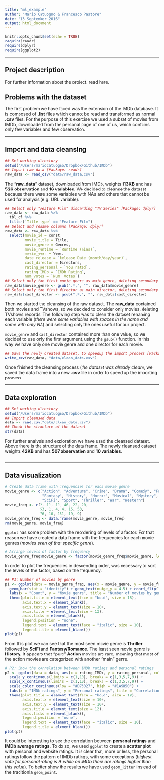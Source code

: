 ```yaml
---
title: "ml_example"
author: "Mario Catuogno & Francesco Pastore"
date: "13 September 2016"
output: html_document
---
```


```r
knitr::opts_chunk$set(echo = TRUE)
require(readr)
require(dplyr)
require(ggplot2)
```

---

## Project description

For further information about the project, read [here](https://github.com/MarioCatuogno/IMDb).

## Problems with the dataset

The first problem we have faced was the extension of the IMDb database. It is composed of **.list** files which cannot be read and transformed as normal **.csv** files. For the purpose of this exercise we used a subset of movies from IMDb, downloaded from the personal page of one of us, which contains only few variables and few observation.

---

## Import and data cleansing

``` r
## Set working directory
setwd("/Users/mariocatuogno/Dropbox/Github/IMDb")
## Import raw data [Package: readr]
raw_data <- read_csv("data/raw_data.csv")
```

The "**raw_data**" dataset, downloaded from IMDb, weights **113KB** and has **526 observation** and **16 variables**. We decided to cleanse the dataset because there were some variables with NAs and others that cannot be used for analysis (e.g. URL variable).

``` r
## Select only "Feature Film" discarding "TV Series" [Package: dplyr]
raw_data <- raw_data %>%
  tbl_df %>%
  filter(`Title type` == "Feature Film")
## Select and rename columns [Package: dplyr]
raw_data <- raw_data %>%
  select(movie_id = const,
         movie_title = Title,
         movie_genre = Genres,
         movie_runtime = `Runtime (mins)`,
         movie_year = Year,
         date_release = `Release Date (month/day/year)`,
         cast_director = Directors,
         rating_personal = `You rated`,
         rating_IMDb = `IMDb Rating`,
         num_votes = `Num. Votes`)
## Select only the first movie genre as main genre, deleting secondary genres
raw_data$movie_genre <- gsub(".*,", "", raw_data$movie_genre)
## Select only the first director as main director, deleting secondary directors
raw_data$cast_director <- gsub(".*,", "", raw_data$cast_director)
```

Then we started the cleansing of the raw dataset. The **raw_data** contained both movies and TVshows, so we decided to consider only movies, deleting TVshows records. The following step was to clean the dataset renaming each variable (*there were some variables with spaces in the name and some with only NA*) and selecting only the ones useful for our project.

`movie_genre` and `cast_director` contained more than one value, so we decided to use only the first argument, using the `gsub()` function. In this way we have only one movie genre and one director for each movie.

``` r
## Save the newly created dataset, to speedup the import process [Package: readr]
write_csv(raw_data, "data/clean_data.csv")
```

Once finished the cleansing process (*the dataset was already clean*), we saved the data frame into a new **.csv** file in order to speed up the importing process.

---

## Data exploration

``` r
## Set working directory
setwd("/Users/mariocatuogno/Dropbox/Github/IMDb")
## Import cleansed data
data <- read.csv("data/clean_data.csv")
## Check the structure of the dataset
str(data)
```

For further analysis and exploration we have used the cleansed dataset. Above there is the structure of the data frame. The newly cleansed dataset weights **42KB** and has **507 observation** and **10 variables**.

``` r
```

---

## Data visualization

```r
# Create data frame with frequencies for each movie genre
movie_genre <- c("Action", "Adventure", "Crime", "Drama", "Comedy", "Family",   
                 "Fantasy", "History", "Horror", "Musical", "Mystery", "Romance", 
                 "SciFi", "Sport", "Thriller", "War", "Western")
movie_freq <- c(2, 11, 11, 46, 22, 20, 
                53, 1, 4, 4, 15, 53, 
                76, 10, 151, 19, 9)
movie_genre_freq <- data.frame(movie_genre, movie_freq)
rm(movie_genre, movie_freq)
```

`ggplot` has some problem with the reordering of levels of a factor. For that reason we have created a data frame with the frequencies for each movie genres (*movies seen of that specific genre*). 

```r
# Arrange levels of factor by frequency
movie_genre_freq$movie_genre <- factor(movie_genre_freq$movie_genre, levels = movie_genre_freq$movie_genre[order(movie_genre_freq$movie_freq)])
```

In order to plot the frequencies in descending order, was necessary to sort the levels of the factor, based on the frequency.

```r
## P1: Number of movies by genre
p1 <- ggplot(data = movie_genre_freq, aes(x = movie_genre, y = movie_freq, label = movie_freq, fill = movie_genre)) + 
  geom_bar(stat = "identity") + geom_text(nudge_y = 4.5) + coord_flip() +
  labs(x = "Count", y = "Movie genre", title = "Number of movies by genre") +
  theme(plot.title = element_text(face = "bold", size = 18),
        axis.text.x = element_blank(),
        axis.text.y = element_text(size = 10),
        axis.title = element_text(size = 12),
        axis.ticks = element_blank(),
        legend.position = "none", 
        legend.text = element_text(face = "italic", size = 10),
        legend.title = element_blank())
plot(p1)
```

From this plot we can see that the most seen movie genre is **Thriller**, followed by **SciFi** and **Fantasy/Romance**. The least seen movie genre is **History**. It appears that "pure" **Action** movies are rare, meaning that most of the action movies are categorized with another "main" genre. 

```r
# P2: Show the correlation between IMDb ratings and personal ratings
p2 <- ggplot(data = data, aes(x = rating_IMDb, y = rating_personal, colour = rating_personal)) + geom_jitter() +
  scale_y_continuous(limits = c(1,10), breaks = c(1,3,5,7,9)) +
  scale_x_continuous(limits = c(1,10), breaks = c(1,3,5,7,9)) +
  scale_color_continuous(low = "#D73027", high = "#1A9850") +
  labs(x = "IMDb ratings", y = "Personal ratings", title = "Correlation between \n IMDb and personal ratings") +
  theme(plot.title = element_text(face = "bold", size = 18),
        axis.text.x = element_text(size = 10),
        axis.text.y = element_text(size = 10),
        axis.title = element_text(size = 12),
        axis.ticks = element_blank(),
        legend.position = "none", 
        legend.text = element_text(face = "italic", size = 10),
        legend.title = element_blank())
plot(p2)
```

It could be interesting to see the correlation between **personal ratings** and **IMDb average ratings**. To do so, we used `ggplot` to create a **scatter plot** with personal and website ratings. It is clear that, more or less, the personal ratings follow the pattern of IMDb ratings, with some exceptions (*highest vote for personal rating is 9, while on IMDb there are ratings higher than this value*). To better show the results we have used `geom_jitter` instead of the traditionla `geom_point`.


